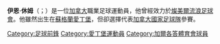 {{unreferenced|time=2015-05-14T11:49:50+00:00}}
'''伊恩·休姆'''（{{lang-en|Iain Hume}}；{{bd|1983年|10月30日}}）是一位[[加拿大|加拿大]]職業足球運動員，他曾經效力於[[燦美爾流浪足球會|燦美爾流浪足球會]]。他雖然出生在[[蘇格蘭|蘇格蘭]][[愛丁堡|愛丁堡]]，但卻選擇代表[[加拿大國家足球隊|加拿大國家足球隊]]參賽。

{{DEFAULTSORT:Hume, Iain}}

[[Category:足球前鋒|Category:足球前鋒]]
[[Category:愛丁堡運動員|Category:愛丁堡運動員]]
[[Category:加爾各答體育會球員|Category:加爾各答體育會球員]]